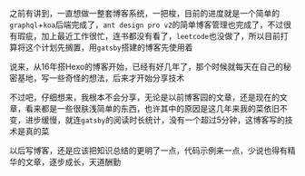 之前有讲到，一直想做一整套博客系统，一把梭，目前的进度就是一个简单的`graphql`+`koa`后端完成了，`ant design pro v2`的简单博客管理也完成了，不过很有瑕疵，加上最近工作很忙，连书都没有看了，`leetcode`也没做了，所以目前打算将这个计划先搁置，用`gatsby`搭建的博客先使用着

说来，从16年搭Hexo的博客开始，已经有好几年了，那个时候就每天在自己的秘密基地，写一些奇怪的想法，后来才开始分享技术

不过吧，仔细想来，我根本不会分享，无论是以前博客园的文章，还是现在的文章，看来都是一些很肤浅简单的东西，也许其中的原因是这几年来我的菜依旧不变，进步缓慢，就连`gatsby`的阅读时长统计，没有一个超过5分钟，这博客写的技术是真的菜

以后写博客，还是应该把知识总结的更明了一点，代码示例来一点，少说也得有精华的文章，逐步成长，天道酬勤
